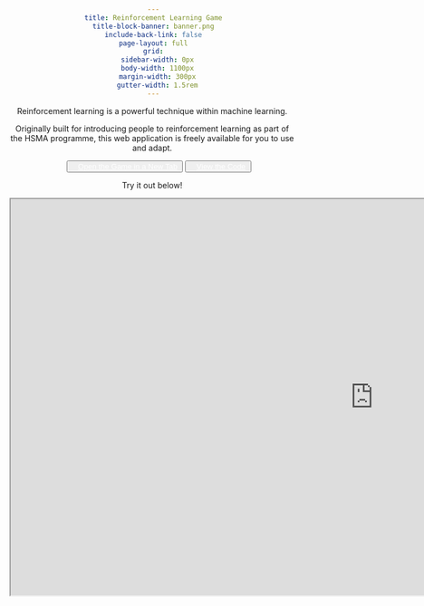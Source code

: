 ```yaml
---
title: Reinforcement Learning Game
title-block-banner: banner.png
include-back-link: false
page-layout: full
grid:
  sidebar-width: 0px
  body-width: 1100px
  margin-width: 300px
  gutter-width: 1.5rem
---
```


```{=html}
<style>
body {
	text-align: center;
}

a {
	color: rgb(255, 255, 255);
	text-decoration: underline;
	-webkit-text-decoration: underline;
	-moz-text-decoration: underline;
	-ms-text-decoration: underline;
	-o-text-decoration: underline;
  padding: 2px
}

.custom-button:hover a {
  background-color: white;    /* White background on hover */
  color: #3d3d3d;              /* Grey text on hover */
  border-color: #3498db;      /* Blue border on hover */
}
</style>
```

Reinforcement learning is a powerful technique within machine learning.

Originally built for introducing people to reinforcement learning as part of the HSMA programme, this web application is freely available for you to use and adapt.

```{=html}
<div class="project-link-buttons">
    <ul class="project-links">
        <button class="custom-button"><a href="https://bergam0t.github.io/ReinforcementLearningGame/"><i class="fa-solid fa-globe"></i><span style="padding-left: 10px;">Open the Game in a New Tab</span></a></button>
        <button class="custom-button"><a href="https://github.com/Bergam0t/ReinforcementLearningGame"><i class="fa-brands fa-github"></i><span style="padding-left: 10px;">View the Code</span></a></button>
    </ul>
</div>
```

Try it out below!

```{=html}
<iframe width="1280" height="700" src="https://bergam0t.github.io/ReinforcementLearningGame/" title="HSMA Reinforcement Learning Game"></iframe>
```
